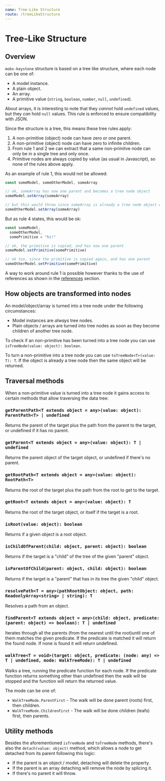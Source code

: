 ```yaml
---
name: Tree-Like Structure
route: /treeLikeStructure
---
```


# Tree-Like Structure

## Overview

`mobx-keystone` structure is based on a tree like structure, where each node can be one of:

- A model instance.
- A plain object.
- An array.
- A primitive value (`string`, `boolean`, `number`, `null`, `undefined`).

About arrays, it is interesting to note that they _cannot_ hold `undefined` values, but they _can_ hold `null` values. This rule is enforced to ensure compatibility with JSON.

Since the structure is a tree, this means these tree rules apply:

1. A non-primitive (object) node can have zero or one parent.
2. A non-primitive (object) node can have zero to infinite children.
3. From rule 1 and 2 we can extract that a same non-primitve node can only be in a single tree and only once.
4. Primitive nodes are always copied by value (as usual in Javascript), so none of the rules above apply.

As an example of rule 1, this would not be allowed:

```ts
const someModel, someOtherModel, someArray

// ok, someArray has now one parent and becomes a tree node object
someModel.setArray(someArray)

// but this would throw since someArray is already a tree node object which already has one parent
someOtherModel.setArray(someArray)
```

But as rule 4 states, this would be ok:

```ts
const someModel,
  someOtherModel,
  somePrimitive = "hi!"

// ok, the primitive is copied, and has now one parent
someModel.setPrimitive(somePrimitive)

// ok too, since the primitive is copied again, and has one parent
someOtherModel.setPrimitive(somePrimitive)
```

A way to work around rule 1 is possible however thanks to the use of references as shown in the [references](./references) section.

## How objects are transformed into nodes

An model/object/array is turned into a tree node under the following circumstances:

- Model instances are _always_ tree nodes.
- Plain objects / arrays are turned into tree nodes as soon as they become children of another tree node.

To check if an non-primitive has been turned into a tree node you can use `isTreeNode(value: object): boolean`.

To turn a non-primitive into a tree node you can use `toTreeNode<T>(value: T): T`. If the object is already a tree node then the same object will be returned.

## Traversal methods

When a non-primitive value is turned into a tree node it gains access to certain methods that allow traversing the data tree:

### `getParentPath<T extends object = any>(value: object): ParentPath<T> | undefined`

Returns the parent of the target plus the path from the parent to the target, or undefined if it has no parent.

### `getParent<T extends object = any>(value: object): T | undefined`

Returns the parent object of the target object, or undefined if there's no parent.

### `getRootPath<T extends object = any>(value: object): RootPath<T>`

Returns the root of the target plus the path from the root to get to the target.

### `getRoot<T extends object = any>(value: object): T`

Returns the root of the target object, or itself if the target is a root.

### `isRoot(value: object): boolean`

Returns if a given object is a root object.

### `isChildOfParent(child: object, parent: object): boolean`

Returns if the target is a "child" of the tree of the given "parent" object.

### `isParentOfChild(parent: object, child: object): boolean`

Returns if the target is a "parent" that has in its tree the given "child" object.

### `resolvePath<T = any>(pathRootObject: object, path: ReadonlyArray<string> | string): T`

Resolves a path from an object.

### `findParent<T extends object = any>(child: object, predicate: (parent: object) => boolean): T | undefined`

Iterates through all the parents (from the nearest until the root)until one of them matches the given predicate.
If the predicate is matched it will return the found node.
If none is found it will return undefined.

### `walkTree<T = void>(target: object, predicate: (node: any) => T | undefined, mode: WalkTreeMode): T | undefined`

Walks a tree, running the predicate function for each node.
If the predicate function returns something other than undefined then the walk will be stopped and the function will return the returned value.

The mode can be one of:

- `WalkTreeMode.ParentFirst` - The walk will be done parent (roots) first, then children.
- `WalkTreeMode.ChildrenFirst` - The walk will be done children (leafs) first, then parents.

## Utility methods

Besides the aforementioned `isTreeNode` and `toTreeNode` methods, there's also the `detach(value: object)` method, which allows a node to get detached from its parent following this logic:

- If the parent is an object / model, detaching will delete the property.
- If the parent is an array detaching will remove the node by splicing it.
- If there's no parent it will throw.
